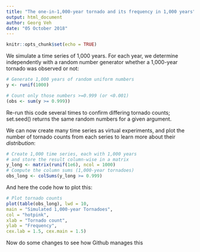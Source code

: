 ```yaml
---
title: "The one-in-1,000-year tornado and its frequency in 1,000 years"
output: html_document
author: Georg Veh
date: "05 October 2018"
---
```


```r
knitr::opts_chunk$set(echo = TRUE)
```

We simulate a time series of 1,000 years. For each year, we
determine independently with a random number generator whether
a 1,000-year tornado was observed or not:


```r

# Generate 1,000 years of random uniform numbers
y <- runif(1000)

# Count only those numbers >=0.999 (or <0.001)
(obs <- sum(y >= 0.999))

```

Re-run this code several times to confirm differing tornado counts;
set.seed() returns the same random numbers for a given
argument.

We can now create many time series as virtual experiments, and
plot the number of tornado counts from each series to learn more
about their *distribution*:

```r

# Create 1,000 time series, each with 1,000 years
# and store the result column-wise in a matrix
y_long <- matrix(runif(1e6), ncol = 1000)
# Compute the column sums (1,000-year tornadoes)
obs_long <- colSums(y_long >= 0.999)

```

And here the code how to plot this:

```r

# Plot tornado counts
plot(table(obs_long), lwd = 10,
main = "Simulated 1,000-year Tornadoes",
col = "hotpink",
xlab = "Tornado count",
ylab = "Frequency",
cex.lab = 1.5, cex.main = 1.5)

```

Now do some changes to see how Github manages this

